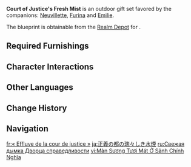 {{Furnishing Infobox
|id             = 350082
|image          = Furnishing Set Court of Justice's Fresh Mist Display.png
|category       = Outdoor Set
|subcategory    = Gift Set
|quality        = 4
|adeptal_energy = 2,070
|load           = 2,430
|description    = A square filled with green bushes, vibrant flowers, and a luxurious fountain. The design concept is based on the Fountain of Lucine on Erinnyes.
When the weather is fine, the fresh mist threads through the flowers on Erinnyes, the sight of which lifts the spirits of both residents and visitors from abroad. Even should one arrive amid a driving shower, the legends that surround the Fountain still fill the heart with wondrous hope.
|blueprint      = Realm Depot
}}
'''Court of Justice's Fresh Mist''' is an outdoor gift set favored by the companions: [[Neuvillette]], [[Furina]] and [[Emilie]].

The blueprint is obtainable from the [[Realm Depot]] for {{Item|Realm Currency|24|x=240}}.

==Required Furnishings==
{{Recipe
|type = Gift Set
|yield = 0
|Linden Wood Half-Metal Announcement Board = 1
|"A Thousand Ephemeral Visions of Dew" = 1
|Passage's Evening Ensemble = 8
|"Royal Purple" = 4
|Standard Railing: Scattered Structure = 14
|Meka Luminaire: Radiant Path = 6
|sort = Linden Wood Half-Metal Announcement Board;"A Thousand Ephemeral Visions of Dew";Passage's Evening Ensemble;"Royal Purple";Standard Railing: Scattered Structure;Meka Luminaire: Radiant Path
}}

==Character Interactions==
{{Gift Set Character Interactions
|character_1 = Neuvillette
|rewards_1   = Primogem*20;Varunada Lazurite Fragment*1;Mora*20,000
|character_2 = Furina
|rewards_2   = Primogem*20;Varunada Lazurite Fragment*1;Mora*20,000
|character_3 = Emilie
|rewards_3   = Primogem*20;Guide to Order*2;Mora*20,000
|set         = Court of Justice's Fresh Mist
}}

==Other Languages==
{{Other Languages
|en       = Court of Justice's Fresh Mist
|zhs      = 正义之廷的清新水雾
|zhs_rm   = 
|zht      = 正義之廷的清新水霧
|zht_rm   = 
|zh_tl    = 
|ja       = 正義の都の瑞々しき水煙
|ja_rm    = Seigi no Miyako no Mizumizushiki Mizukemuri
|ja_tl    = Capital of Justice's Fresh Mist
|ko       = 정의의 성의 물안개
|ko_rm    = 
|ko_tl    = 
|es       = Agua fresca de la corte de la justicia
|es_tl    = Fresh Water of the Court of Justice
|fr       = « Effluve de la cour de justice »
|fr_tl    = "Court of Justice's Waft"
|ru       = Свежая дымка Дворца справедливости
|ru_tl    = Court of Justice's Fresh Mist
|th       = ละอองหมอกใสแห่งศาลเที่ยงธรรม
|th_rm    = 
|th_tl    = 
|vi       = Màn Sương Tươi Mát Ở Sảnh Chính Nghĩa
|vi_tl    = 
|de       = Der gerechten Vorsehung erfrischender Nebel
|de_tl    = Refreshing Mist of Just Providence
|id       = Embun Segar Pengadilan Hukum
|id_tl    = Fresh Dew in the Court of Law
|pt       = Névoa Refrescante da Corte
|pt_tl    = 
|tr       = Adalet Sarayının Taze Sisi
|tr_tl    = Court of Justice's Fresh Mist
|it       = Bruma rinfrescante della Corte di Giustizia
|it_tl    = Refreshing Mist of the Court of Justice
}}

==Change History==
{{Change History|4.3}}

==Navigation==
{{Furnishing Navbox/Sets|type=gift}}

[[fr:« Effluve de la cour de justice »]]
[[ja:正義の都の瑞々しき水煙]]
[[ru:Свежая дымка Дворца справедливости]]
[[vi:Màn Sương Tươi Mát Ở Sảnh Chính Nghĩa]]